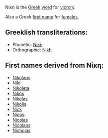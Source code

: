 Νίκη is the [[Greek]] [[word]] for [[vicrory]].

Also a Greek [[first name]] for [[female]]s.

==Greeklish transliterations:==
* Phonetic: [[Niki]];
* Orthographic: [[Nikh]].

==First names derived from Νίκη:==
* [[Nikolaos]]
* [[Niki]]
* [[Nikoleta]]
* [[Nikos]]
* [[Nikolas]]
* [[Nikolis]]
* [[Nick]]
* [[Nicos]]
* [[Nicolas]]
* [[Nicolaos]]
* [[Nicholas]]